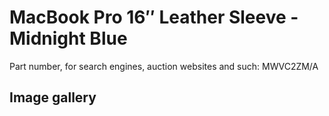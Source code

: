 # MacBook Pro 16″ Leather Sleeve - Midnight Blue

Part number, for search engines, auction websites and such: MWVC2ZM/A

## Image gallery

<div style={{ width: "768px" }}>
  <GalleryComponent
    images={[
      {
        original: "/everysource/MWVC2",
        thumbnail: "/everypreview/MWVC2",
      },
      {
        original: "/everysource/MWVC2_AV1",
        thumbnail: "/everypreview/MWVC2_AV1",
      },
      {
        original: "/everysource/MWVC2_AV2_SILVER",
        thumbnail: "/everypreview/MWVC2_AV2_SILVER",
      },
      {
        original: "/everysource/MWVC2_AV2_SPACE_GRAY",
        thumbnail: "/everypreview/MWVC2_AV2_SPACE_GRAY",
      }
    ]}
  />
</div>